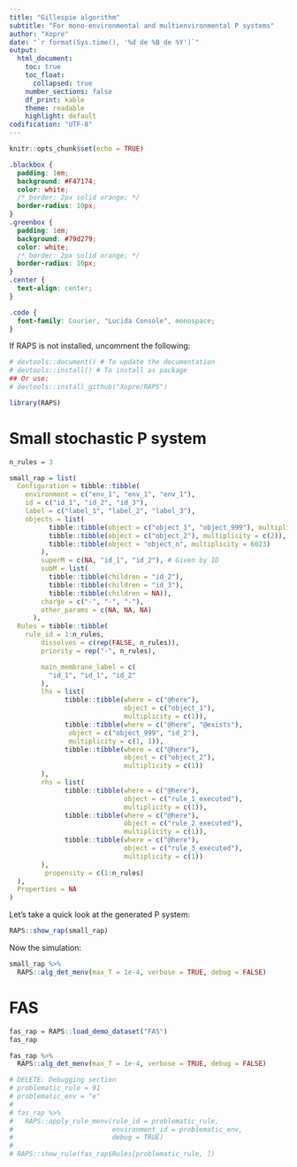 ```yaml
---
title: "Gillespie algorithm"
subtitle: "For mono-environmental and multienvironmental P systems"
author: "Xopre"
date: "`r format(Sys.time(), '%d de %B de %Y')`"
output: 
  html_document:
    toc: true
    toc_float: 
      collapsed: true
    number_sections: false 
    df_print: kable
    theme: readable
    highlight: default 
codification: "UTF-8"
---
```


```r
knitr::opts_chunk$set(echo = TRUE)
```

```css
.blackbox {
  padding: 1em;
  background: #F47174;
  color: white;
  /* border: 2px solid orange; */
  border-radius: 10px;
}
.greenbox {
  padding: 1em;
  background: #79d279;
  color: white;
  /* border: 2px solid orange; */
  border-radius: 10px;
}
.center {
  text-align: center;
}

.code {
  font-family: Courier, "Lucida Console", monospace;
}
```

If RAPS is not installed, uncomment the following:
```r
# devtools::document() # To update the documentation
# devtools::install() # To install as package
## Or use:
# devtools::install_github("Xopre/RAPS")
```

```r
library(RAPS)
```


# Small stochastic P system
```r
n_rules = 3

small_rap = list(
  Configuration = tibble::tibble(
    environment = c("env_1", "env_1", "env_1"),
    id = c("id_1", "id_2", "id_3"),
    label = c("label_1", "label_2", "label_3"),
    objects = list(
          tibble::tibble(object = c("object_1", "object_999"), multiplicity = c(1, 999)),
          tibble::tibble(object = c("object_2"), multiplicity = c(2)),
          tibble::tibble(object = "object_n", multiplicity = 6023)
        ),
        superM = c(NA, "id_1", "id_2"), # Given by ID
        subM = list(
          tibble::tibble(children = "id_2"),
          tibble::tibble(children = "id_3"),
          tibble::tibble(children = NA)),
        charge = c("-", "-", "-"),
        other_params = c(NA, NA, NA)
      ),
  Rules = tibble::tibble(
    rule_id = 1:n_rules,
        dissolves = c(rep(FALSE, n_rules)),
        priority = rep("-", n_rules),

        main_membrane_label = c(
          "id_1", "id_1", "id_2"
        ),
        lhs = list(
              tibble::tibble(where = c("@here"),
                             object = c("object_1"),
                             multiplicity = c(1)),
              tibble::tibble(where = c("@here", "@exists"),
               object = c("object_999", "id_2"),
               multiplicity = c(1, 1)),
              tibble::tibble(where = c("@here"),
                             object = c("object_2"),
                             multiplicity = c(1))
        ),
        rhs = list(
              tibble::tibble(where = c("@here"),
                             object = c("rule_1_executed"),
                             multiplicity = c(1)),
              tibble::tibble(where = c("@here"),
                             object = c("rule_2_executed"),
                             multiplicity = c(1)),
              tibble::tibble(where = c("@here"),
                             object = c("rule_3_executed"),
                             multiplicity = c(1))
        ),
         propensity = c(1:n_rules)
  ),
  Properties = NA
)
```

Let's take a quick look at the generated P system:
```r
RAPS::show_rap(small_rap)
```


Now the simulation:
```r
small_rap %>%
  RAPS::alg_det_menv(max_T = 1e-4, verbose = TRUE, debug = FALSE)
```


# FAS
```r
fas_rap = RAPS::load_demo_dataset("FAS")
fas_rap
```

```r
fas_rap %>%
  RAPS::alg_det_menv(max_T = 1e-4, verbose = TRUE, debug = FALSE)

# DELETE: Debugging section
# problematic_rule = 91
# problematic_env = "e"
# 
# fas_rap %>%
#   RAPS::apply_rule_menv(rule_id = problematic_rule,
#                         environment_id = problematic_env,
#                         debug = TRUE)
# 
# RAPS::show_rule(fas_rap$Rules[problematic_rule, ])
```


